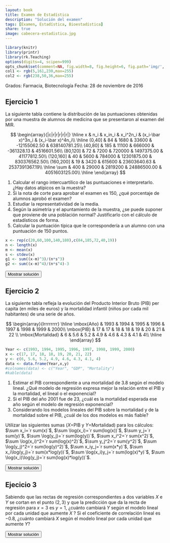 ```yaml
---
layout: book
title: Examen de Estadística
description: "Solución del examen"
tags: [Examen, Estadística, Bioestadística]
share: true
image: cabecera-estadistica.jpg
---
```


```r
library(knitr)
library(printr)
library(rk.Teaching)
options(digits=4, scipen=999)
opts_chunk$set(comment=NA, fig.width=8, fig.height=6, fig.path='img/', fig.align="center", dev="svg", digits=4, echo=FALSE, warning=FALSE, message=FALSE)
col1 <- rgb(5,161,230,max=255)
col2 <- rgb(238,50,36,max=255)
```

Grados: Farmacia, Biotecnología
Fecha: 28 de noviembre de 2016

## Ejercicio 1
La siguiente tabla contiene la distribución de las puntuaciones obtenidas por una muestra de alumnos de medicina que se presentaron al examen del MIR.

$$
\begin{array}{|c|r|r|r|r|r|}
\hline
x & n_i & x_in_i & x_i^2n_i & (x_i-\bar x)^3n_i & (x_i-\bar x)^4n_i\\
\hline
(0,40] & 84 & 1680 & 33600 & -12155062.50 & 638140781.25\\
(40,80] & 185 & 11100 & 666000 & -361328.13 & 4516601.56\\
(80,120] & 72 & 7200 & 720000 & 1497375.00 & 41177812.50\\
(120,160] & 40 & 5600 & 784000 & 12301875.00 & 830376562.50\\
(160,200] & 19 & 3420 & 615600 & 23603640.63 & 2537391367.19\\
\hline
\sum & 400 & 29000 & 2819200 & 24886500.00 & 4051603125.00\\
\hline
\end{array}
$$

1. Calcular el rango intercuartílico de las puntuaciones e interpretarlo.
¿Hay datos atípicos en la muestra?
2. Si la nota de corte para aprobar el examen es 150, ¿qué porcentaje de alumnos aprobó el examen?
3. Estudiar la representatividad de la media.
4. Según la asimetría y el apuntamiento de la muestra, ¿se puede suponer que proviene de una población normal? Justificarlo con el cálculo de estadísticos de forma.
5. Calcular la puntuación típica que le correspondería a un alumno con una puntuación de 150 puntos.

```r
x <- rep(c(20,60,100,140,180),c(84,185,72,40,19))
n <- length(x)
m <- mean(x)
s <- stdev(x)
g1 <- sum((x-m)^3)/(n*s^3)
g2 <- sum((x-m)^4)/(n*s^4)-3
```

<div><button class="solution">Mostrar solución</button></div>
<div id="solution" style="display: none">
1. $C_1=43.48$ puntos, $C_3=97.78$ puntos y $RI=54.3$ puntos.<br/>
Vallas: $V_1=-37.97$ puntos y $V_2=179.23$ puntos. Por tanto, existen datos atípicos. <br/>
2. $F_{150}=0.925$, de manera que el porcentaje de estudiantes que aprobaron el examen fue $7.5\%$. <br/>
3. $\bar x=`r m`$ puntos, $s^2=`r variance(x)`$ puntos², $s=`r s`$ puntos, $cv=`r cv(x)`$. Como el coeficiente de variación es mayor que 0.5 pero no demasiado, existe una variabilidad moderada y la representatividad de la media es también moderada.<br/>
4. $g_1=`r g1`$, de manera que la distribución es asimétrica hacia la izquierda. $g_2=`r g2`$, de manera que la distribución es un poco más apuntada de lo normal (leptocúrtica). Como tanto $g_1$ como $g_2$ están entre -2 y 2 podemos asumir que la muestra proviene de una población normal.<br/>
5. $z(150)=1.83$.
</div>

## Ejercicio 2
La siguiente tabla refleja la evolución del Producto Interior Bruto (PIB) per capita (en miles de euros) y la mortalidad infantil (niños por cada mil habitantes) de una serie de años.

$$
\begin{array}{lrrrrrrrr}
\hline
\mbox{Año} & 1993 & 1994 & 1995 & 1996 & 1997 & 1998 & 1999 & 2000\\
\mbox{PIB} & 17 & 17 & 18 & 18 & 19 & 20 & 21 & 22 \\
\mbox{Mortalidad} & 6 & 5.6 & 5.2 & 4.9 & 4.6 & 4.3 & 4.1 & 4\\
\hline
\end{array}
$$

```r
Year <- c(1993, 1994, 1995, 1996, 1997, 1998, 1999, 2000)
x <- c(17, 17, 18, 18, 19, 20, 21, 22)
y <- c(6, 5.6, 5.2, 4.9, 4.6, 4.3, 4.1, 4)
data <- data.frame(Year,x,y)
#colnames(data) <- c("Year", "GDP", "Mortality")
#kable(data)
```

1.  Estimar el PIB correspondiente a una mortalidad de $3.8$ según el modelo lineal. ¿Qué modelo de regresión expresa mejor la relación entre el PIB y la mortalidad, el lineal o el exponencial?
2. Si el PIB del año 2001 fue de 23, ¿cuál es la mortalidad esperada ese año según el modelo de regresión exponencial?
3. Considerando los modelos lineales del PIB sobre la mortalidad y de la mortalidad sobre el PIB, ¿cuál de los dos modelos es más fiable?

Utilizar las siguientes sumas ($X$=PIB y $Y$=Mortalidad) para los cálculos:
$\sum x_i=`r sum(x)`$, $\sum \log(x_i)=`r sum(log(x))`$, $\sum y_j=`r sum(y)`$, $\sum \log(y_j)=`r sum(log(y))`$,
$\sum x_i^2=`r sum(x^2)`$, $\sum \log(x_i)^2=`r sum(log(x)^2)`$, $\sum y_j^2=`r sum(y^2)`$, $\sum \log(y_j)^2=`r sum(log(y)^2)`$,
$\sum x_iy_j=`r sum(x*y)`$, $\sum x_i\log(y_j)=`r sum(x*log(y))`$, $\sum \log(x_i)y_j=`r sum(log(x)*y)`$, $\sum \log(x_i)\log(y_j)=`r sum(log(x)*log(y))`$.


<div><button class="solution">Mostrar solución</button></div>
<div id="solution" style="display: none">
```r
m <- lm(x~y)
c <- coefficients(m)
```
1. Modelo de regresión lineal del PIB sobre la mortalidad infantil: <br/>
$\bar x=`r mean(x)`$ 10³€, $s_x^2=`r variance(x)`$ 10⁶€. <br/>
$\bar y=`r mean(y)`$ niños por cada mil, $s_y^2=`r variance(y)`$ (niños por cada mil)². <br/>
$s_{xy}=`r covariance(x,y)`$ 10³€⋅niños por cada mil. <br/>
Recta de regresión del PIB sobre la mortalidad infantil: $x=`r c[1]` + `r c[2]`y$. <br/>
$x(3.8) =`r c[1]+c[2]*3.8`$. <br/>
```r
z <- log(x)
m2 <- lm(z~y)
```
2. $\overline{\log(x)}=`r mean(z)`$ log(10³€), $s_{\log(x)}^2=`r variance(z)`$ log(10³€)². <br/>
$s_{\log(x)y}=`r covariance(z,y)`$ log(10³€)•niños por cada mil. <br/>
Coeficiente de determinación lineal del PIB sobre la mortaliad infantil $r^2=`r summary(m)$r.squared`$. <br/>
Coeficiente de determinación exponencial del PIB sobre la mortaliad infantil $r^2=`r summary(m2)$r.squared`$. <br/>
Por tanto, el modelo exponencial explica mejor la relación entre el PIB y la mortalidad infantil ya que su coeficiente de determinación es mayor. <br/>
```r
z <- log(y)
m2 <- lm(z~x)
c <- coefficients(m2)
```
3. $\overline{\log(y)}=`r mean(z)`$ log(niños por cada mil), $s_{\log(y)}^2=`r variance(z)`$ log(niños por cada mil)². <br/>
$s_{x\log(y)}=`r covariance(x,z)`$ 10³€⋅log(niños por cada mil). <br/>
Modelo de regresión exponencial de la mortalidad infantil sobre el PIB: $y=e^{`r c[1]` + `r c[2]`x}$. <br/>
$y(23)=`r exp(c[1]+c[2]*23)`$. niños por cada mil.<br/>
4. La fiabilidad de ambos modelos es la misma ya que tienen el mismo coeficiente de determinación.
</div>

## Ejecicio 3
Sabiendo que las rectas de regresión correspondientes a dos variables $X$ e $Y$ se cortan en el punto $(2,3)$ y que la predicción que da la recta de regresión para $x=3$ es $y=1$, ¿cuánto cambiará $Y$ según el modelo lineal por cada unidad que aumente $X$ ?
Si el coeficiente de correlación lineal es $-0.8$, ¿cuánto cambiará $X$ según el modelo lineal por cada unidad que aumente $Y$?

<div><button class="solution">Mostrar solución</button></div>
<div id="solution" style="display: none">
$\bar x=2$ and $\bar y=3$. <br/>
$b_{yx}=-2$, de modo que $Y$ decrece 2 unidades cuando $X$ crece una unidad. <br/>
$b_{xy}=-0.32$, de modeo que $X$ decrece 0.32 unidades cuando $Y$ crece una unidad.
</div>

